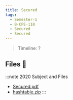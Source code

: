 ```yaml
---
title: Secured
tags:
  - Semester-1
  - B-CPE-110
  - Secured
  - Secured
---
```

> Timeline: ?


## Files 📂

:::note 2020 Subject and Files
- [Secured.pdf](https://github.com/Studio-17/Epitech-Subjects/raw/main/Semester-1/B-CPE-110/Secured/Secured/Secured.pdf)
- [hashtable.zip](https://github.com/Studio-17/Epitech-Subjects/raw/main/Semester-1/B-CPE-110/Secured/Secured/hashtable.zip)
:::

